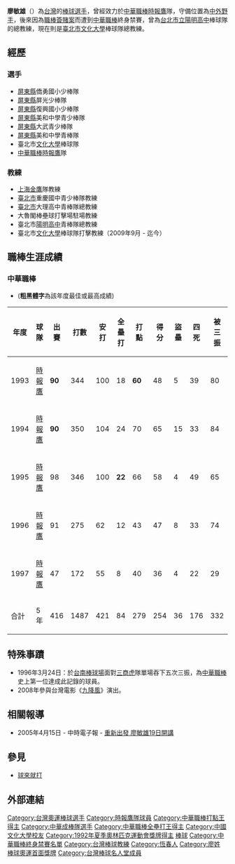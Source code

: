 {{Infobox CPBL player|
bgcolor1=black|
bgcolor2=black|
textcolor1=white|
textcolor2=white|
name=廖敏雄|
image=廖敏雄.jpg|
width=250|
position=中外野手|
team=時報鷹|
number=18|
bats=右|
throws=右|
debutdate=3月12日|
debutyear=1993年|
debutteam=時報鷹|
statyear=1997年|
stat1label=[[打擊率|打擊率]]|
stat1value=0.283|
stat2label=[[全壘打|全壘打]]|
stat2value=84|
stat3label=[[打點|打點]]|
stat3value=279|
|teams=<nowiki></nowiki>
*[[時報鷹|時報鷹]] （1993年—1997年）
|awards=<nowiki></nowiki>
*[[中華職棒全壘打王|中華職棒全壘打王]]：1995
*[[中華職棒打點王|中華職棒打點王]]：1993
*[[中華職棒最佳十人獎|中華職棒最佳十人獎]]（外野手）：1993、1994
*[[中華職棒金手套獎|中華職棒金手套獎]]（外野手）：1993、1994
*[[中華職棒明星賽|中華職棒明星賽]]：1993、1994、1995、1996
}}
{{MedalTop}}
{{MedalSport | 男子[[棒球|棒球]]}}
{{MedalSilver| [[1992年夏季奧林匹克運動會|1992年巴塞隆納]] | [[1992年夏季奧林匹克運動會棒球比賽|隊際]]}}
{{MedalBottom}}
'''廖敏雄'''（{{bd|1968年|10月17日|||L廖}}）為[[台灣|台灣]]的[[棒球|棒球]][[選手|選手]]，曾經效力於[[中華職棒|中華職棒]][[時報鷹|時報鷹]]隊，守備位置為[[中外野手|中外野手]]，後來因為[[黑鷹事件|職棒簽賭案]]而遭到[[中華職棒|中華職棒]]終身禁賽，曾為[[臺北市立陽明高級中學|台北市立陽明高中]]棒球隊的總教練，現在則是[[臺北市|臺北市]][[文化大學|文化大學]]棒球隊總教練。

==經歷==
===選手===
*[[屏東縣|屏東縣]]僑勇國小少棒隊 
*[[屏東縣|屏東縣]]屏光少棒隊 
*[[屏東縣|屏東縣]]復興國小少棒隊 
*[[屏東縣|屏東縣]]美和中學青少棒隊 
*[[屏東縣|屏東縣]]大武青少棒隊
*[[屏東縣|屏東縣]]美和中學青棒隊 
*臺北市[[文化大學|文化大學]]棒球隊
*[[中華職棒|中華職棒]][[時報鷹|時報鷹]]隊 

===教練===
*[[上海金鷹|上海金鷹]]隊教練 
*[[臺北市|臺北市]]重慶國中青少棒隊教練 
*[[臺北市|臺北市]]大理高中青棒隊總教練 
*大魯閣棒壘球打擊場駐場教練
*臺北市[[臺北市立陽明高級中學|陽明高中]]青棒隊總教練 
*臺北市[[文化大學|文化大學]]棒球隊打擊教練（2009年9月 - 迄今） 

==職棒生涯成績==
===中華職棒===
*('''粗黑體字'''為該年度最佳或最高成績)
{|Border=1 WIDTH=800PX
|- align="center"
!年度||球隊||出賽||打數||安打||全壘打||打點||得分||盜壘||四死||被三振||壘打數||雙殺打||打擊率||上壘率||長打率||整體攻擊指數
|- align="center"
|1993||[[時報鷹|時報鷹]]||'''90'''||344||100||18||'''60'''||48||5||39||80||177||5||0.291||0.361||0.515||0.876
|- align="center"
|1994||[[時報鷹|時報鷹]]||'''90'''||350||104||24||70||65||15||33||84||196||5||0.297||0.354||0.560||0.914
|- align="center"
|1995||[[時報鷹|時報鷹]]||98||346||100||'''22'''||66||58||4||49||65||186||13||0.289||0.374||0.538||0.912
|- align="center"
|1996||[[時報鷹|時報鷹]]||91||275||62||12||43||47||8||33||74||115||7||0.225||0.307||0.418||0.725
|- align="center"
|1997||[[時報鷹|時報鷹]]||47||172||55||8||40||36||4||22||29||90||3||0.320||0.393||0.523||0.916
|- align=center style="color:black; background-color:gray" 
|合計||5年||416||1487||421||84||279||254||36||176||332||764||33||0.283||0.356||0.514||0.870
|}

==特殊事蹟==
*1996年3月24日：於[[台南市立棒球場|台南棒球場]]面對[[三商虎|三商虎]]隊單場吞下五次三振，為[[中華職棒|中華職棒]]史上第一位達成此記錄的球員。
*2008年參與台灣電影《[[九降風_(電影)|九降風]]》演出。

==相關報導==
*2005年4月15日 - 中時電子報 - [http://news.chinatimes.com/Chinatimes/newslist/newslist-content/0,3546,110512+112005041500337,00.html 重新出發 廖敏雄19日開講]{{dead link|date=2018年2月 |bot=InternetArchiveBot |fix-attempted=yes }}

==參見==
*[[球來就打|球來就打]]

==外部連結==
{{台灣棒球維基館|廖敏雄(1968)|廖敏雄}}

{{start box}}
{{s-before|[[黃忠義|黃忠義]]}}
{{s-title|[[中華職棒全壘打大賽|中華職棒全壘打大賽]]冠軍|1994年}}
{{s-after|五項競技大賽}}
{{end box}}
{{1992年夏季奧運棒球比賽中華成棒代表隊}}
{{台灣棒球名人堂}}

{{DEFAULTSORT:Liao Ming-Hsiung}}
[[Category:台灣奧運棒球選手|Category:台灣奧運棒球選手]]
[[Category:時報鷹隊球員|Category:時報鷹隊球員]]
[[Category:中華職棒打點王得主|Category:中華職棒打點王得主]]
[[Category:中華成棒隊選手|Category:中華成棒隊選手]]
[[Category:中華職棒全壘打王得主|Category:中華職棒全壘打王得主]]
[[Category:中國文化大學校友|Category:中國文化大學校友]]
[[Category:1992年夏季奧林匹克運動會獎牌得主|Category:1992年夏季奧林匹克運動會獎牌得主]]
[[Category:台灣奧林匹克運動會銀牌得主|棒球]]
[[Category:中華職棒終身禁賽名單|Category:中華職棒終身禁賽名單]]
[[Category:台灣棒球教練|Category:台灣棒球教練]]
[[Category:恆春人|Category:恆春人]]
[[Category:廖姓|Category:廖姓]]
[[Category:台湾体育之最|棒球奧運首面獎牌]]
[[Category:台灣棒球名人堂成員|Category:台灣棒球名人堂成員]]